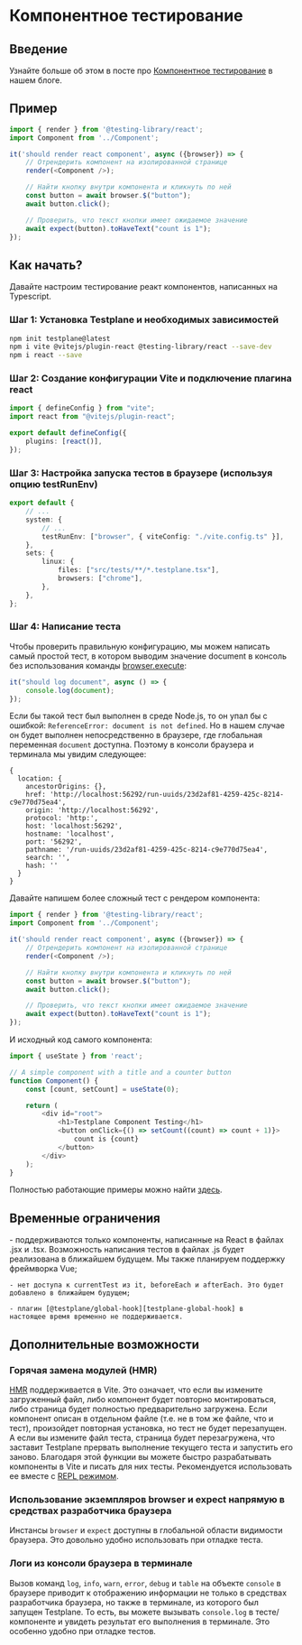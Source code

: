 
# Компонентное тестирование

## Введение

Узнайте больше об этом в посте про <a href="/ru/blog/component-testing-intro">Компонентное тестирование</a> в нашем блоге.

## Пример

```typescript
import { render } from '@testing-library/react';
import Component from '../Component';

it('should render react component', async ({browser}) => {
    // Отрендерить компонент на изолированной странице
    render(<Component />);

    // Найти кнопку внутри компонента и кликнуть по ней
    const button = await browser.$("button");
    await button.click();

    // Проверить, что текст кнопки имеет ожидаемое значение
    await expect(button).toHaveText("count is 1");
});
```

## Как начать?

Давайте настроим тестирование реакт компонентов, написанных на Typescript.

### Шаг 1: Установка Testplane и необходимых зависимостей

```bash
npm init testplane@latest
npm i vite @vitejs/plugin-react @testing-library/react --save-dev
npm i react --save
```

### Шаг 2: Создание конфигурации Vite и подключение плагина react

```typescript title="vite.config.ts"
import { defineConfig } from "vite";
import react from "@vitejs/plugin-react";

export default defineConfig({
    plugins: [react()],
});
```

### Шаг 3: Настройка запуска тестов в браузере (используя опцию testRunEnv)

```typescript title=".testplane.conf.ts"
export default {
    // ...
    system: {
        // ...
        testRunEnv: ["browser", { viteConfig: "./vite.config.ts" }],
    },
    sets: {
        linux: {
            files: ["src/tests/**/*.testplane.tsx"],
            browsers: ["chrome"],
        },
    },
};
```

### Шаг 4: Написание теста

Чтобы проверить правильную конфигурацию, мы можем написать самый простой тест, в котором выводим значение document в консоль без использования команды [browser.execute][browser-execute]:

```typescript title="src/tests/test.testplane.tsx"
it("should log document", async () => {
    console.log(document);
});
```

Если бы такой тест был выполнен в среде Node.js, то он упал бы с ошибкой: `ReferenceError: document is not defined`. Но в нашем случае он будет выполнен непосредственно в браузере, где глобальная переменная `document` доступна. Поэтому в консоли браузера и терминала мы увидим следующее:

```
{
  location: {
    ancestorOrigins: {},
    href: 'http://localhost:56292/run-uuids/23d2af81-4259-425c-8214-c9e770d75ea4',
    origin: 'http://localhost:56292',
    protocol: 'http:',
    host: 'localhost:56292',
    hostname: 'localhost',
    port: '56292',
    pathname: '/run-uuids/23d2af81-4259-425c-8214-c9e770d75ea4',
    search: '',
    hash: ''
  }
}
```

Давайте напишем более сложный тест с рендером компонента:

```typescript title="src/tests/test.testplane.tsx"
import { render } from '@testing-library/react';
import Component from '../Component';

it('should render react component', async ({browser}) => {
    // Отрендерить компонент на изолированной странице
    render(<Component />);

    // Найти кнопку внутри компонента и кликнуть по ней
    const button = await browser.$("button");
    await button.click();

    // Проверить, что текст кнопки имеет ожидаемое значение
    await expect(button).toHaveText("count is 1");
});
```

И исходный код самого компонента:

```typescript title="src/Component.tsx"
import { useState } from 'react';

// A simple component with a title and a counter button
function Component() {
    const [count, setCount] = useState(0);

    return (
        <div id="root">
            <h1>Testplane Component Testing</h1>
            <button onClick={() => setCount((count) => count + 1)}>
                count is {count}
            </button>
        </div>
    );
}
```

Полностью работающие примеры можно найти [здесь][testplane-examples-component-testing].

## Временные ограничения

<Admonition type="warning">
    - поддерживаются только компоненты, написанные на React в файлах .jsx и .tsx. Возможность
    написания тестов в файлах .js будет реализована в ближайшем будущем. Мы также планируем
    поддержку фреймворка Vue;

    - нет доступа к currentTest из it, beforeEach и afterEach. Это будет
    добавлено в ближайшем будущем;

    - плагин [@testplane/global-hook][testplane-global-hook] в
    настоящее время временно не поддерживается.

</Admonition>

## Дополнительные возможности

### Горячая замена модулей (HMR)

[HMR][vite-hmr] поддерживается в Vite. Это означает, что если вы измените загруженный файл, либо компонент будет повторно монтироваться, либо страница будет полностью предварительно загружена. Если компонент описан в отдельном файле (т.е. не в том же файле, что и тест), произойдет повторная установка, но тест не будет перезапущен. А если вы измените файл теста, страница будет перезагружена, что заставит Testplane прервать выполнение текущего теста и запустить его заново. Благодаря этой функции вы можете быстро разрабатывать компоненты в Vite и писать для них тесты. Рекомендуется использовать ее вместе с [REPL режимом][repl-mode].

### Использование экземпляров browser и expect напрямую в средствах разработчика браузера

Инстансы `browser` и `expect` доступны в глобальной области видимости браузера. Это довольно удобно использовать при отладке теста.

### Логи из консоли браузера в терминале

Вызов команд `log`, `info`, `warn`, `error`, `debug` и `table` на объекте `console` в браузере приводит к отображению информации не только в средствах разработчика браузера, но также в терминале, из которого был запущен Testplane. То есть, вы можете вызывать `console.log` в тесте/компоненте и увидеть результат его выполнения в терминале. Это особенно удобно при отладке тестов.

[test-run-env-option]: ../config/system.mdx#testrunenv
[browser-execute]: ../commands/browser/execute.mdx
[testplane-examples-component-testing]: https://github.com/gemini-testing/testplane/tree/master/examples/component-testing
[testplane-global-hook]: https://github.com/gemini-testing/testplane-global-hook
[vite-hmr]: https://vitejs.dev/guide/api-hmr.html
[repl-mode]: ../command-line/index.mdx#testplane-repl
